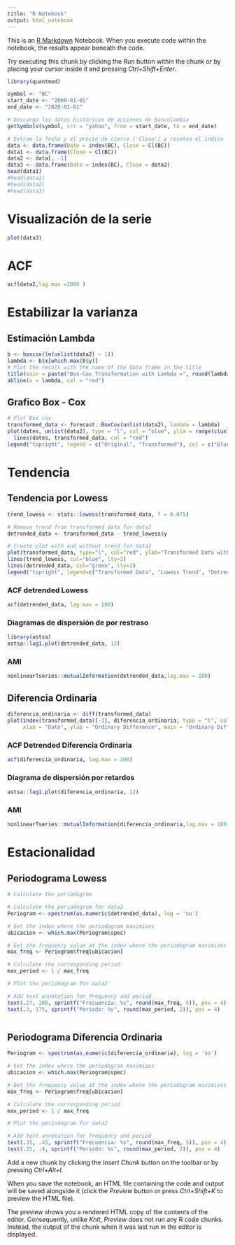 ```yaml
---
title: "R Notebook"
output: html_notebook
---
```


This is an [R Markdown](http://rmarkdown.rstudio.com) Notebook. When you execute code within the notebook, the results appear beneath the code.

Try executing this chunk by clicking the *Run* button within the chunk or by placing your cursor inside it and pressing *Ctrl+Shift+Enter*.

```r
library(quantmod)

symbol <- "BC"
start_date <- "2000-01-01"
end_date <- "2020-01-01"

# Descarga los datos históricos de acciones de Bancolombia
getSymbols(symbol, src = "yahoo", from = start_date, to = end_date)

# Extrae la fecha y el precio de cierre ('Close') y resetea el índice
data <- data.frame(Date = index(BC), Close = Cl(BC))
data1 <- data.frame(Close = Cl(BC))
data2 <- data[, -1]
data3 <- data.frame(Date = index(BC), Close = data2)
head(data1)
#head(data1)
#head(data2)
#head(data3)

```

# Visualización de la serie

```r
plot(data3)
```

# ACF

```r
acf(data2,lag.max =1000 )
```

# Estabilizar la varianza

## Estimación Lambda

```r

b <- boxcox(lm(unlist(data2) ~ 1))
lambda <- b$x[which.max(b$y)]
# Plot the result with the name of the data frame in the title
title(main = paste("Box-Cox Transformation with Lambda =", round(lambda, 3) ))
abline(v = lambda, col = "red")

```

## Grafico Box - Cox

```r
# Plot Box cox
transformed_data <- forecast::BoxCox(unlist(data2), lambda = lambda)
plot(dates, unlist(data2), type = "l", col = "blue", ylim = range(c(unlist(data2), transformed_data)), xlab = "Date", ylab = "Value", main = paste("Transformación Box-Cox"))
  lines(dates, transformed_data, col = "red")
legend("topright", legend = c("Original", "Transformed"), col = c("blue", "red"), lty = 1)
```

# Tendencia

## Tendencia por Lowess

```r

trend_lowess <- stats::lowess(transformed_data, f = 0.075)

# Remove trend from transformed data for data2
detrended_data <- transformed_data - trend_lowess$y

# Create plot with and without trend for data2
plot(transformed_data, type="l", col="red", ylab="Transformed Data with Trend", main="Original Data, Lowess Trend, and Detrended Data for data2", ylim=c(-8, max(transformed_data)))
lines(trend_lowess, col="blue", lty=2)
lines(detrended_data, col="green", lty=2)
legend("topright", legend=c("Transformed Data", "Lowess Trend", "Detrended Data"), col=c("red", "blue", "green"))

```

### ACF detrended Lowess

```r
acf(detrended_data, lag.max = 100)
```

### Diagramas de dispersión de por restraso

```r
library(astsa)
astsa::lag1.plot(detrended_data, 12)
```

### AMI

```r
nonlinearTseries::mutualInformation(detrended_data,lag.max = 100)
```

## Diferencia Ordinaria

```r
diferencia_ordinaria <- diff(transformed_data)
plot(index(transformed_data)[-1], diferencia_ordinaria, type = "l", col = "blue",
     xlab = "Date", ylab = "Ordinary Difference", main = "Ordinary Difference Time Series")
```

### ACF Detrended Diferencia Ordinaria

```r
acf(diferencia_ordinaria, lag.max = 100)
```

### Diagrama de dispersión por retardos

```r
astsa::lag1.plot(diferencia_ordinaria, 12)
```

### AMI

```r
nonlinearTseries::mutualInformation(diferencia_ordinaria,lag.max = 100)
```

# Estacionalidad
## Periodograma Lowess

```r
# Calculate the periodogram

# Calculate the periodogram for data2
Periogram <- spectrum(as.numeric(detrended_data), log = 'no')

# Get the index where the periodogram maximizes
ubicacion <- which.max(Periogram$spec)

# Get the frequency value at the index where the periodogram maximizes
max_freq <- Periogram$freq[ubicacion]

# Calculate the corresponding period
max_period <- 1 / max_freq

# Plot the periodogram for data2

# Add text annotation for frequency and period
text(.27, 200, sprintf("Frecuencia: %s", round(max_freq, 5)), pos = 4)
text(.3, 175, sprintf("Periodo: %s", round(max_period, 2)), pos = 4)



```

## Periodograma Diferencia Ordinaria

```r
Periogram <- spectrum(as.numeric(diferencia_ordinaria), log = 'no')

# Get the index where the periodogram maximizes
ubicacion <- which.max(Periogram$spec)

# Get the frequency value at the index where the periodogram maximizes
max_freq <- Periogram$freq[ubicacion]

# Calculate the corresponding period
max_period <- 1 / max_freq

# Plot the periodogram for data2

# Add text annotation for frequency and period
text(.35, .45, sprintf("Frecuencia: %s", round(max_freq, 5)), pos = 4)
text(.35, .4, sprintf("Periodo: %s", round(max_period, 2)), pos = 4)
```



Add a new chunk by clicking the *Insert Chunk* button on the toolbar or by pressing *Ctrl+Alt+I*.

When you save the notebook, an HTML file containing the code and output will be saved alongside it (click the *Preview* button or press *Ctrl+Shift+K* to preview the HTML file).

The preview shows you a rendered HTML copy of the contents of the editor. Consequently, unlike *Knit*, *Preview* does not run any R code chunks. Instead, the output of the chunk when it was last run in the editor is displayed.

